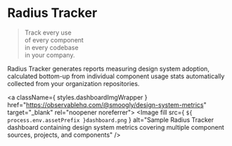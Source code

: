 
# Radius Tracker

> Track every use<br/>
> of every component<br/>
> in every codebase<br/>
> in your company.

Radius Tracker generates reports measuring design system adoption, calculated bottom-up from individual component usage stats automatically collected from your organization repositories.

<a className={ styles.dashboardImgWrapper } href="https://observablehq.com/@smoogly/design-system-metrics" target="_blank" rel="noopener noreferrer">
    <Image fill src={ `${ process.env.assetPrefix }dashboard.png` } alt="Sample Radius Tracker dashboard containing design system metrics covering multiple component sources, projects, and components" />
</a>
